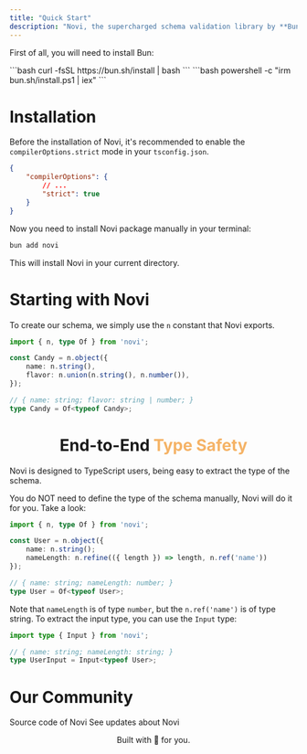 ```yaml
---
title: "Quick Start"
description: "Novi, the supercharged schema validation library by **Bun**. Novi is designed to be the successor to other schema-based validation libraries, such as Zod or Joi."
---
```


First of all, you will need to install Bun:

<AccordionGroup>
    <Accordion title="Linux & MacOS">
        ```bash
            curl -fsSL https://bun.sh/install | bash
        ```
    </Accordion>
    <Accordion title="Windows">
        ```bash
            powershell -c "irm bun.sh/install.ps1 | iex"
        ```
    </Accordion>
</AccordionGroup>

# Installation

Before the installation of Novi, it's recommended to enable the `compilerOptions.strict` mode in your `tsconfig.json`.

```json
{
    "compilerOptions": {
        // ...
        "strict": true
    }
}
```

Now you need to install Novi package manually in your terminal:

```bash
bun add novi
```

This will install Novi in your current directory.

# Starting with Novi

To create our schema, we simply use the `n` constant that Novi exports.

```ts
import { n, type Of } from 'novi';

const Candy = n.object({
    name: n.string(),
    flavor: n.union(n.string(), n.number()),
});

// { name: string; flavor: string | number; }
type Candy = Of<typeof Candy>;
```

<h1 align="center">End-to-End <span style="color: #f5b366;">Type Safety</span></h1>

Novi is designed to TypeScript users, being easy to extract the type of the schema.

You do NOT need to define the type of the schema manually, Novi will do it for you. Take a look:

```ts
import { n, type Of } from 'novi';

const User = n.object({
    name: n.string();
    nameLength: n.refine(({ length }) => length, n.ref('name'))
});

// { name: string; nameLength: number; }
type User = Of<typeof User>;
```

Note that `nameLength` is of type `number`, but the `n.ref('name')` is of type string. To extract the input type, you can use the `Input` type:

```ts
import type { Input } from 'novi';

// { name: string; nameLength: string; }
type UserInput = Input<typeof User>;
```

# Our Community

<CardGroup>
    <Card title="Github" href="https://github.com/yUnreal/novi">
        Source code of Novi
    </Card>
    <Card title="Twitter/X" href="https://x.com/theyalmeida">
        See updates about Novi
    </Card>
</CardGroup>

<p align="center">Built with 🧡 for you.</p>